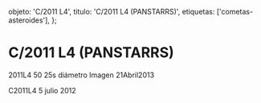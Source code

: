 
  objeto: 'C/2011 L4',
  titulo: 'C/2011 L4 (PANSTARRS)',
  etiquetas: ['cometas-asteroides'],
};

# C/2011 L4 (PANSTARRS)

<Imagen
  src="registro/c2011-l4_20130421_3_2011l4_20130421_i88.jpg"
  fecha="20130421"
/>

2011L4 50 25s diámetro Imagen 21Abril2013

<Imagen
  src="registro/c2011-l4_20120705_2_user_556_c2011_l4pa_15_julio2012_1342515487_708930.jpg"
  fecha="20120705"
/>

C2011L4 5 julio 2012

<Imagen
  src="registro/c2011-l4_20121100_1_obras_031.gif"
  fecha="20121100"
/>